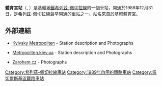 {{Infobox station 
| name          = 體育宮<br />{{lang|uk|Палац Спорту}}
| type          = {{METROKIEV type}}
| style         = Syretsko-Pecherska
| image         = Palats sportu metro station Kiev 2010 011.jpg
| image_size    = 
| image_caption = 
| address       = [[佩切爾斯基區|佩切爾斯基區]]
| borough       = [[基輔|基輔]]
| country       = [[烏克蘭|烏克蘭]]
| coordinates   = {{coord|50|26|17|N|30|31|15|E|type:landmark_region:UA|display=title,inline}}
| line          = {{KIEVMETRO-line3}}
| other         = 
| structure     = 地下
| platform      = 1個[[島式月台|島式月台]]
| depth         = 
| levels        = 1層
| tracks        = 2條
| parking       = 
| bicycle       = 
| baggage_check = 
| opened        = 1989年12月31日
| closed        = 
| rebuilt       = 
| electrified   = 是
| ADA           = 
| code          = 315
| owned         = [[基輔地鐵|基輔地鐵]]
| zone          = 
| smartcardname = 
| smartcardstatus = 
| former        = 
| passengers    = 
| pass_year     = 
| pass_percent  = 
| pass_system   = 
| mpassengers   = 
| services      = 
| map_locator   = 
}}
'''體育宮站'''（{{lang-uk|Палац Спорту|Palats Sportu}}, {{IPA audio link|LL-Q8798 (ukr)-Tohaomg-Палац спорту.wav}}）是[[基輔地鐵|基輔地鐵]][[希列茲-佩切拉線|希列茲-佩切拉線]]的一個車站，開通於1989年12月31日，是希列茲-佩切拉線最早開通的車站之一。站名來自於[[基輔體育宮|基輔體育宮]]。
{{commons|Kiev Metro#Palats Sportu/Dvorets Sporta|Palats Sportu}}

==外部連結==
* {{uk icon}} [https://web.archive.org/web/20061218195512/http://www.metro.kiev.ua/Ukr/DvoretsSportaUkr.html Kyivsky Metropoliten] - Station description and Photographs
* {{ru icon}} [https://web.archive.org/web/20061007080247/http://www.metropoliten.kiev.ua/station.php?lang=0&station_id=35 Metropoliten.kiev.ua] - Station description and Photographs
* {{cs icon}} [https://web.archive.org/web/20160303232122/http://metro.zarohem.cz/kyjev/02-sireskopecerska/04-palacsporta/index.html Zarohem.cz] - Photographs
{{希列茲-佩切拉線}}
[[Category:希列茲-佩切拉線車站|Category:希列茲-佩切拉線車站]]
[[Category:1989年啟用的鐵路車站|Category:1989年啟用的鐵路車站]]
[[Category:佩切爾斯基區鐵路車站|Category:佩切爾斯基區鐵路車站]]